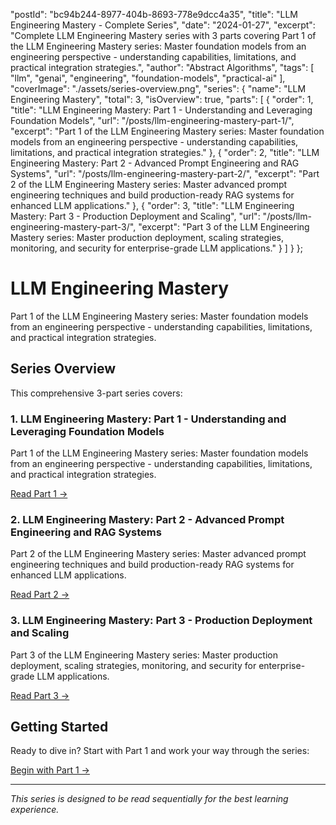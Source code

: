   "postId": "bc94b244-8977-404b-8693-778e9dcc4a35",
  "title": "LLM Engineering Mastery - Complete Series",
  "date": "2024-01-27",
  "excerpt": "Complete LLM Engineering Mastery series with 3 parts covering Part 1 of the LLM Engineering Mastery series: Master foundation models from an engineering perspective - understanding capabilities, limitations, and practical integration strategies.",
  "author": "Abstract Algorithms",
  "tags": [
    "llm",
    "genai",
    "engineering",
    "foundation-models",
    "practical-ai"
  ],
  "coverImage": "./assets/series-overview.png",
  "series": {
    "name": "LLM Engineering Mastery",
    "total": 3,
    "isOverview": true,
    "parts": [
      {
        "order": 1,
        "title": "LLM Engineering Mastery: Part 1 - Understanding and Leveraging Foundation Models",
        "url": "/posts/llm-engineering-mastery-part-1/",
        "excerpt": "Part 1 of the LLM Engineering Mastery series: Master foundation models from an engineering perspective - understanding capabilities, limitations, and practical integration strategies."
      },
      {
        "order": 2,
        "title": "LLM Engineering Mastery: Part 2 - Advanced Prompt Engineering and RAG Systems",
        "url": "/posts/llm-engineering-mastery-part-2/",
        "excerpt": "Part 2 of the LLM Engineering Mastery series: Master advanced prompt engineering techniques and build production-ready RAG systems for enhanced LLM applications."
      },
      {
        "order": 3,
        "title": "LLM Engineering Mastery: Part 3 - Production Deployment and Scaling",
        "url": "/posts/llm-engineering-mastery-part-3/",
        "excerpt": "Part 3 of the LLM Engineering Mastery series: Master production deployment, scaling strategies, monitoring, and security for enterprise-grade LLM applications."
      }
    ]
  }
};

# LLM Engineering Mastery

Part 1 of the LLM Engineering Mastery series: Master foundation models from an engineering perspective - understanding capabilities, limitations, and practical integration strategies.

## Series Overview

This comprehensive 3-part series covers:

### 1. LLM Engineering Mastery: Part 1 - Understanding and Leveraging Foundation Models

Part 1 of the LLM Engineering Mastery series: Master foundation models from an engineering perspective - understanding capabilities, limitations, and practical integration strategies.

[Read Part 1 →](/posts/llm-engineering-mastery-part-1/)

### 2. LLM Engineering Mastery: Part 2 - Advanced Prompt Engineering and RAG Systems

Part 2 of the LLM Engineering Mastery series: Master advanced prompt engineering techniques and build production-ready RAG systems for enhanced LLM applications.

[Read Part 2 →](/posts/llm-engineering-mastery-part-2/)

### 3. LLM Engineering Mastery: Part 3 - Production Deployment and Scaling

Part 3 of the LLM Engineering Mastery series: Master production deployment, scaling strategies, monitoring, and security for enterprise-grade LLM applications.

[Read Part 3 →](/posts/llm-engineering-mastery-part-3/)

## Getting Started

Ready to dive in? Start with Part 1 and work your way through the series:

[Begin with Part 1 →](/posts/llm-engineering-mastery-part-1/)

---

*This series is designed to be read sequentially for the best learning experience.*

